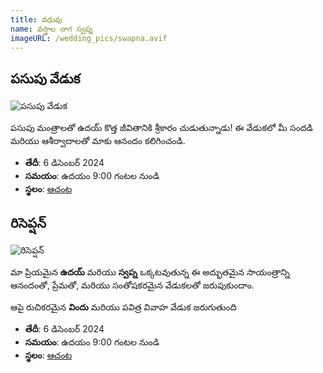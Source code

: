 ```yaml
---
title: వధువు
name: వస్త్రాల నాగ స్వప్న
imageURL: /wedding_pics/swapna.avif
---
```


## పసుపు వేడుక

![పసుపు వేడుక](/wedding_pics/haldhi.webp)

పసుపు మంత్రాలతో ఉదయ్ కొత్త జీవితానికి శ్రీకారం చుడుతున్నాడు! ఈ వేడుకలో మీ సందడి మరియు ఆశీర్వాదాలతో మాకు ఆనందం కలిగించండి.

- **తేదీ**: 6 డిసెంబర్ 2024
- **సమయం**: ఉదయం 9:00 గంటల నుండి
- **స్థలం**: [ఆచంట](https://maps.app.goo.gl/gWydnko9iqWgo2cD6)

## రిసెప్షన్‌

![రిసెప్షన్‌](/wedding_pics/reception.webp)

మా ప్రియమైన **ఉదయ్** మరియు **స్వప్న** ఒక్కటవుతున్న ఈ అద్భుతమైన సాయంత్రాన్ని ఆనందంతో, ప్రేమతో, మరియు సంతోషకరమైన వేడుకలతో జరుపుకుందాం.

ఆపై రుచికరమైన **విందు** మరియు పవిత్ర వివాహ వేడుక జరుగుతుంది

- **తేదీ**: 6 డిసెంబర్ 2024
- **సమయం**: ఉదయం 9:00 గంటల నుండి
- **స్థలం**: [ఆచంట](https://maps.app.goo.gl/gWydnko9iqWgo2cD6)
